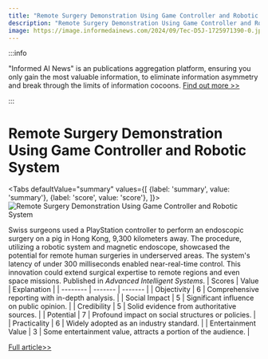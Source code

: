 ```yaml
---
title: "Remote Surgery Demonstration Using Game Controller and Robotic System"
description: "Remote Surgery Demonstration Using Game Controller and Robotic System"
image: https://image.informedainews.com/2024/09/Tec-D5J-1725971390-0.jpg
---
```



:::info

"Informed AI News" is an publications aggregation platform, ensuring you only gain the most valuable information, to eliminate information asymmetry and break through the limits of information cocoons.  [Find out more >>](/)

:::

# Remote Surgery Demonstration Using Game Controller and Robotic System


<Tabs
	defaultValue="summary"
	values={[
	{label: 'summary', value: 'summary'},
	{label: 'score', value: 'score'},
]}>
<TabItem value="summary">
<img
  src="https://image.informedainews.com/2024/09/Tec-D5J-1725971390-0.jpg"
  alt="Remote Surgery Demonstration Using Game Controller and Robotic System"
/>



Swiss surgeons used a PlayStation controller to perform an endoscopic surgery on a pig in Hong Kong, 9,300 kilometers away. The procedure, utilizing a robotic system and magnetic endoscope, showcased the potential for remote human surgeries in underserved areas. The system's latency of under 300 milliseconds enabled near-real-time control. This innovation could extend surgical expertise to remote regions and even space missions. Published in *Advanced Intelligent Systems*.
</TabItem>
<TabItem value="score">
	| Scores     | Value   | Explanation |
	| -------- | ------- | ------- |
	| Objectivity  | 6    | Comprehensive reporting with in-depth analysis.    |
	| Social Impact | 5     | Significant influence on public opinion.    |
	| Credibility    | 5    | Solid evidence from authoritative sources.    |
	| Potential    | 7    | Profound impact on social structures or policies.    |
	| Practicality    | 6    | Widely adopted as an industry standard.    |
	| Entertainment Value    | 3    | Some entertainment value, attracts a portion of the audience.    |
</TabItem>
</Tabs>

[Full article>>](https://www.cnbeta.com.tw/articles/science/1445178.htm)
